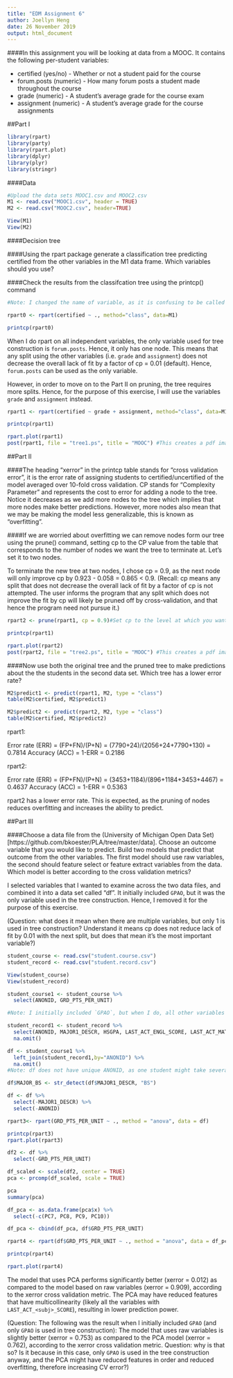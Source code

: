 ```yaml
---
title: "EDM Assignment 6"
author: Joellyn Heng
date: 26 November 2019
output: html_document
---
```


####In this assignment you will be looking at data from a MOOC. It contains the following per-student variables:

* certified (yes/no) - Whether or not a student paid for the course  
* forum.posts (numeric) - How many forum posts a student made throughout the course  
* grade (numeric) - A student's average grade for the course exam  
* assignment (numeric) - A student's average grade for the course assignments  

##Part I

```r
library(rpart)
library(party)
library(rpart.plot)
library(dplyr)
library(plyr)
library(stringr)
```

####Data
```r
#Upload the data sets MOOC1.csv and MOOC2.csv
M1 <- read.csv("MOOC1.csv", header = TRUE)
M2 <- read.csv("MOOC2.csv", header=TRUE)

View(M1)
View(M2)

```

####Decision tree


####Using the rpart package generate a classification tree predicting certified from the other variables in the M1 data frame. Which variables should you use?

####Check the results from the classifcation tree using the printcp() command

```r

#Note: I changed the name of variable, as it is confusing to be called ctree, since ctree (i.e. conditional inference trees) is part of party package. rpart package is on cp of fitted rpart object.

rpart0 <- rpart(certified ~ ., method="class", data=M1)

printcp(rpart0)

```

When I do rpart on all independent variables, the only variable used for tree construction is `forum.posts`. Hence, it only has one node. This means that any split using the other variables (i.e. `grade` and `assignment`) does not decrease the overall lack of fit by a factor of cp = 0.01 (default). Hence, `forum.posts` can be used as the only variable.

However, in order to move on to the Part II on pruning, the tree requires more splits. Hence, for the purpose of this exercise, I will use the variables `grade` and `assignment` instead.

```r

rpart1 <- rpart(certified ~ grade + assignment, method="class", data=M1)

printcp(rpart1)

rpart.plot(rpart1)
post(rpart1, file = "tree1.ps", title = "MOOC") #This creates a pdf image of the tree

```

##Part II

####The heading "xerror" in the printcp table stands for "cross validation error", it is the error rate of assigning students to certified/uncertified of the model averaged over 10-fold cross validation. CP stands for "Complexity Parameter" and represents the cost to error for adding a node to the tree. Notice it decreases as we add more nodes to the tree which implies that more nodes make better predictions. However, more nodes also mean that we may be making the model less generalizable, this is known as "overfitting".

####If we are worried about overfitting we can remove nodes form our tree using the prune() command, setting cp to the CP value from the table that corresponds to the number of nodes we want the tree to terminate at. Let's set it to two nodes.

To terminate the new tree at two nodes, I chose cp = 0.9, as the next node will only improve cp by 0.923 - 0.058 = 0.865 < 0.9. (Recall: cp means any split that does not decrease the overall lack of fit by a factor of cp is not attempted. The user informs the program that any split which does not improve the fit by cp will likely be pruned off by cross-validation, and that hence the program need not pursue it.)

```r
rpart2 <- prune(rpart1, cp = 0.9)#Set cp to the level at which you want the tree to end

printcp(rpart1)

rpart.plot(rpart2)
post(rpart2, file = "tree2.ps", title = "MOOC") #This creates a pdf image of the tree
```

####Now use both the original tree and the pruned tree to make predictions about the the students in the second data set. Which tree has a lower error rate?

```r
M2$predict1 <- predict(rpart1, M2, type = "class")
table(M2$certified, M2$predict1)

M2$predict2 <- predict(rpart2, M2, type = "class")
table(M2$certified, M2$predict2)

```

rpart1:

Error rate (ERR) = (FP+FN)/(P+N) = (7790+24)/(2056+24+7790+130) = 0.7814
Accuracy (ACC) = 1-ERR = 0.2186

rpart2:

Error rate (ERR) = (FP+FN)/(P+N) = (3453+1184)/(896+1184+3453+4467) = 0.4637
Accuracy (ACC) = 1-ERR = 0.5363

rpart2 has a lower error rate. This is expected, as the pruning of nodes reduces overfitting and increases the ability to predict.

##Part III

####Choose a data file from the (University of Michigan Open Data Set)[https://github.com/bkoester/PLA/tree/master/data]. Choose an outcome variable that you would like to predict. Build two models that predict that outcome from the other variables. The first model should use raw variables, the second should feature select or feature extract variables from the data. Which model is better according to the cross validation metrics?

I selected variables that I wanted to examine across the two data files, and combined it into a data set called "df". It initially included `GPAO`, but it was the only variable used in the tree construction. Hence, I removed it for the purpose of this exercise. 

(Question: what does it mean when there are multiple variables, but only 1 is used in tree construction? Understand it means cp does not reduce lack of fit by 0.01 with the next split, but does that mean it's the most important variable?)

```r
student_course <- read.csv("student.course.csv")
student_record <- read.csv("student.record.csv")

View(student_course)
View(student_record)

student_course1 <- student_course %>%
  select(ANONID, GRD_PTS_PER_UNIT)

#Note: I initially included `GPAO`, but when I do, all other variables are not used. Only `GPAO` was used in the construction of the tree.

student_record1 <- student_record %>%
  select(ANONID, MAJOR1_DESCR, HSGPA, LAST_ACT_ENGL_SCORE, LAST_ACT_MATH_SCORE, LAST_ACT_READ_SCORE, LAST_ACT_SCIRE_SCORE, LAST_ACT_COMP_SCORE, LAST_SATI_VERB_SCORE, LAST_SATI_MATH_SCORE, LAST_SATI_TOTAL_SCORE) %>%
  na.omit()

df <- student_course1 %>%
  left_join(student_record1,by="ANONID") %>%
  na.omit()
#Note: df does not have unique ANONID, as one student might take several courses within PLA? 

df$MAJOR_BS <- str_detect(df$MAJOR1_DESCR, "BS")

df <- df %>%
  select(-MAJOR1_DESCR) %>%
  select(-ANONID)

```

```r

rpart3<- rpart(GRD_PTS_PER_UNIT ~ ., method = "anova", data = df)

printcp(rpart3)
rpart.plot(rpart3)
```

```r

df2 <- df %>%
  select(-GRD_PTS_PER_UNIT)

df_scaled <- scale(df2, center = TRUE)
pca <- prcomp(df_scaled, scale = TRUE)

pca
summary(pca)

df_pca <- as.data.frame(pca$x) %>%
  select(-c(PC7, PC8, PC9, PC10))

df_pca <- cbind(df_pca, df$GRD_PTS_PER_UNIT)

rpart4 <- rpart(df$GRD_PTS_PER_UNIT ~ ., method = "anova", data = df_pca)

printcp(rpart4)

rpart.plot(rpart4)

```

The model that uses PCA performs significantly better (xerror = 0.012) as compared to the model based on raw variables (xerror = 0.909), according to the xerror cross validation metric. The PCA may have reduced features that have multicollinearity (likely all the variables with `LAST_ACT_<subj>_SCORE`), resulting in lower prediction power. 

(Question: The following was the result when I initially included `GPAO` (and only `GPAO` is used in tree construction): The model that uses raw variables is slightly better (xerror = 0.753) as compared to the PCA model (xerror = 0.762), according to the xerror cross validation metric. Question: why is that so? Is it because in this case, only `GPAO` is used in the tree construction anyway, and the PCA might have reduced features in order and reduced overfitting, therefore increasing CV error?)